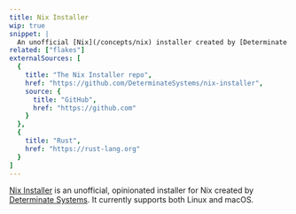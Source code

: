 ```yaml
---
title: Nix Installer
wip: true
snippet: |
  An unofficial [Nix](/concepts/nix) installer created by [Determinate Systems](https://determinate.sytems)
related: ["flakes"]
externalSources: [
  {
    title: "The Nix Installer repo",
    href: "https://github.com/DeterminateSystems/nix-installer",
    source: {
      title: "GitHub",
      href: "https://github.com"
    }
  },
  {
    title: "Rust",
    href: "https://rust-lang.org"
  }
]
---
```


[Nix Installer][install] is an unofficial, opinionated installer for Nix created by [Determinate Systems][ds]. It currently supports both Linux and macOS.

<Brief id="nix-installer-differences" />

[ds]: https://determinate.systems
[install]: https://github.com/DeterminateSystems/nix-installer
